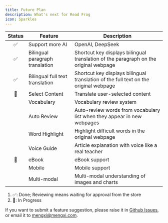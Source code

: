 ```yaml
---
title: Future Plan
description: What's next for Read Frog
icon: Sparkles
---
```


| Status | Feature                         | Description                                                                          |
| :----: | ------------------------------- | ------------------------------------------------------------------------------------ |
|   ✅   | Support more AI                 | OpenAI, DeepSeek                                                                     |
|   ✅   | Bilingual paragraph translation | Shortcut key displays bilingual translation of the paragraph on the original webpage |
|   ✅   | Bilingual full text translation | Shortcut key displays bilingual translation of the full text on the original webpage |
|   🚧   | Select Content                  | Translate user-selected content                                                      |
|        | Vocabulary                      | Vocabulary review system                                                             |
|        | Auto Review                     | Auto-review words from vocabulary list when they appear in new webpages              |
|        | Word Highlight                  | Highlight difficult words in the original webpage                                    |
|        | Voice Guide                     | Article explanation with voice like a real teacher                                   |
|    🚧    | eBook                           | eBook support                                                                        |
|        | Mobile                          | Mobile support                                                                       |
|        | Multi-modal                     | Multi-modal understanding of images and charts                                       |

1. ✅: Done; Reviewing means waiting for approval from the store
2. 🚧: In Progress

If you want to submit a feature suggestion, please raise it in [Github Issues](https://github.com/mengxi-ream/read-frog/issues), or email it to [mengxi@mengxi.com](mailto:mengxi@mengxi.work).
